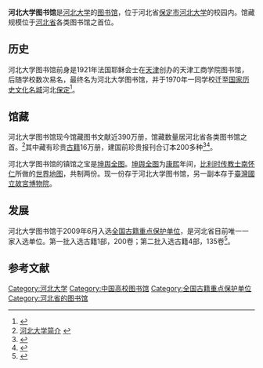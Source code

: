 {{Infobox Library 
|library_name       = 河北大学图书馆
|name_en            = Hebei University Library
|library_logo       = 
|image              = Hebei University Library of New Area 2021.jpg
|caption            = 
|country            = {{PRC}}
|type               = [[大学图书馆|大学图书馆]]
|scope              = 
|established        = 1921年（成立）<br>2016年（新校区图书馆）
|ref_legal_mandate  = 
|location           = [[河北省|河北省]][[保定市|保定市]][[莲池区|莲池区]]七一东路2666号
|coordinates        = {{coord|38.881651|N|115.566185|E|source:dewiki_region:CN-11_type:landmark|format=dms|display=inline,title}}
|branch_of          = [[河北大学|河北大学]]<br>（[[事业单位|事业单位]]）
|num_branches       =  
|items_collected    = 
|collection_size    =馆藏实体资源约 3,900,000 册(件)<br>电子资源约 1,800,000 册(件)
}}
'''河北大学图书馆'''是[[河北大学|河北大学]]的[[图书馆|图书馆]]，位于河北省[[保定市|保定市]][[河北大学|河北大学]]的校园内。馆藏规模位于[[河北省|河北省]]各类图书馆之首位。

==历史==
河北大学图书馆前身是1921年法国耶稣会士在[[天津|天津]]创办的天津工商学院图书馆，后随学校数次易名，最终名为河北大学图书馆，并于1970年一同学校迁至[[国家历史文化名城|国家历史文化名城]]河北[[保定|保定]]<ref>{{cite web |title=本馆概况 |url=https://lib.hbu.edu.cn/pageinfo?cid=33 |website=河北大学图书馆 |accessdate=2021-10-17 |archive-date=2021-10-19 |archive-url=https://web.archive.org/web/20211019053159/https://lib.hbu.edu.cn/pageinfo?cid=33 |dead-url=no }}</ref>。

==馆藏==
河北大学图书馆现今馆藏图书文献近390万册，馆藏数量居河北省各类图书馆之首。<ref>[http://www.hbu.edu.cn/intr/introduce.aspx 河北大学简介] {{webarchive|url=https://web.archive.org/web/20101122145427/http://hbu.edu.cn/intr/introduce.aspx |date=2010-11-22 }}</ref>其中藏有珍贵[[古籍|古籍]]16万册，建国前珍贵报刊合订本200多种<ref>{{cite journal |author1=崔广社 |title=河北大学图书馆馆藏历史文献及其特色 |journal=《图书馆工作与研究》 |date=2005 |issue=2 |pages=33-36 |accessdate=2021-10-17}}</ref><ref>{{cite web |title=馆藏信息 |url=https://lib.hbu.edu.cn/pageinfo?cid=25 |website=河北大学图书馆 |accessdate=2021-10-17 |archive-date=2021-10-19 |archive-url=https://web.archive.org/web/20211019212200/https://lib.hbu.edu.cn/pageinfo?cid=25 |dead-url=no }}</ref>。

河北大学图书馆的镇馆之宝是[[坤舆全图|坤舆全图]]。[[坤舆全图|坤舆全图]]为[[康熙|康熙]]年间，[[比利时|比利时]][[传教士|传教士]][[南怀仁|南怀仁]]所做的[[世界地图|世界地图]]，共制两份。现一份存于河北大学图书馆，另一副本存于[[臺灣|臺灣]][[國立故宮博物院|國立故宮博物院]]。

==发展==
河北大学图书馆于2009年6月入选[[全国古籍重点保护单位|全国古籍重点保护单位]]，是河北省目前唯一一家入选单位。第一批入选古籍1部，200卷；第二批入选古籍4部，135卷<ref>{{cite journal |author1=中华人民共和国国务院 |title=国务院关于公布第二批国家珍贵古籍名录和第二批全国古籍重点保护单位名单的通知 |journal=青海政报 |date=2009-09-15 |issue=16 |pages=13-14 }}</ref>。

==参考文献==
{{reflist}}

{{河北大学}}
[[Category:河北大学|Category:河北大学]]
[[Category:中国高校图书馆|Category:中国高校图书馆]]
[[Category:全国古籍重点保护单位|Category:全国古籍重点保护单位]]
[[Category:河北省的图书馆|Category:河北省的图书馆]]